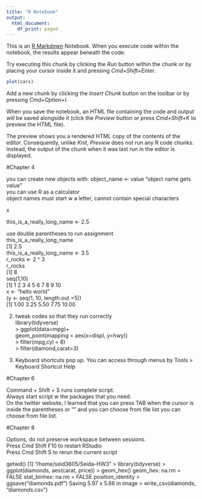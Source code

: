 ```yaml
---
title: "R Notebook"
output:
  html_document:
    df_print: paged
---
```


This is an [R Markdown](http://rmarkdown.rstudio.com) Notebook. When you execute code within the notebook, the results appear beneath the code. 

Try executing this chunk by clicking the *Run* button within the chunk or by placing your cursor inside it and pressing *Cmd+Shift+Enter*. 

```r
plot(cars)
```

Add a new chunk by clicking the *Insert Chunk* button on the toolbar or by pressing *Cmd+Option+I*.

When you save the notebook, an HTML file containing the code and output will be saved alongside it (click the *Preview* button or press *Cmd+Shift+K* to preview the HTML file). 

The preview shows you a rendered HTML copy of the contents of the editor. Consequently, unlike *Knit*, *Preview* does not run any R code chunks. Instead, the output of the chunk when it was last run in the editor is displayed.

#Chapter 4  

you can create new objects with: object_name <- value "object name gets value"     
you can use R as a calculator  
object names must start w a letter, cannot contain special characters  

x

this_is_a_really_long_name <- 2.5

use double parentheses to run assignment  
this_is_a_really_long_name  
[1] 2.5  
this_is_a_really_long_name <- 3.5  
r_rocks <- 2 ^ 3  
 r_rocks  
[1] 8  
seq(1,10)  
 [1]  1  2  3  4  5  6  7  8  9 10  
x <- "hello world"  
(y <- seq(1, 10, length.out =5))  
[1]  1.00  3.25  5.50  7.75 10.00  


2.
tweak codes so that they run correctly  
library(tidyverse)  
> ggplot(data=mpg)+  
geom_point(mapping = aes(x=displ, y=hwy))  
> filter(mpg,cyl = 8)  
> filter(diamond,carat>3)  


3. Keyboard shortcuts pop up. You can access through menus by Tools > Keyboard Shortcut Help  

#Chapter 6  

Command + Shift + S runs complete script.  
Always start script w the packages that you need.  
On the twitter website, I learned that you can press TAB when the cursor is inside the parentheses or "" and you can choose from file list
you can choose from file list.  

#Chapter 8

Options, do not preserve workspace between sessions.  
Press Cmd Shift F10 to restart RStudio  
Press Cmd Shift S to rerun the current script  

getwd()
[1] "/home/seid3605/Seida-HW3"
> library(tidyverse)
> ggplot(diamonds, aes(carat, price))
> geom_hex()
geom_hex: na.rm = FALSE
stat_binhex: na.rm = FALSE
position_identity 
> ggsave("diamonds.pdf")
Saving 5.97 x 5.66 in image
> write_csv(diamonds, "diamonds.csv")
